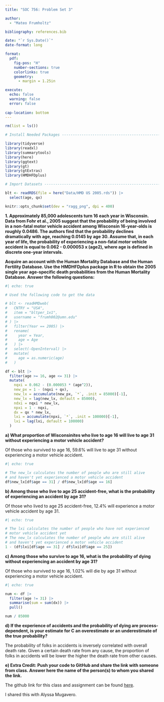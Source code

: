 ```yaml
---
title: "SOC 756: Problem Set 3"

author: 
  - "Mateo Frumholtz"

bibliography: references.bib

date: "`r Sys.Date()`"
date-format: long

format: 
  pdf:
    fig-pos: "H"
    number-sections: true
    colorlinks: true
    geometry: 
      - margin = 1.25in 

execute:
  echo: false
  warning: false
  error: false
  
cap-location: bottom
---
```



```r
rm(list = ls())

# Install Needed Packages -------------------------------------------------

library(tidyverse)
library(readxl)
library(summarytools)
library(here)
library(ggtext)
library(gt)
library(gtExtras)
library(HMDHFDplus)

# Import Datasets ---------------------------------------------------------

blt <- readRDS(file = here("Data/HMD US 2005.rds")) |>
  select(age, qx)


```


```r

knitr::opts_chunk$set(dev = "ragg_png", dpi = 400)

```



**1. Approximately 85,000 adolescents turn 16 each year in Wisconsin. Data from Fohr et al., 2005 suggest that the probability of being involved in a non-fatal motor vehicle accident among Wisconsin 16-year-olds is roughly 0.0486. The authors find that the probability declines dramatically with age, reaching 0.0145 by age 30. Assume that, in each year of life, the probability of experiencing a non-fatal motor vehicle accident is equal to 0.062 - 0.000053 x (age2), where age is defined in discrete one-year intervals.**


**Acquire an account with the Human Mortality Database and the Human Fertility Database. Use the HMDHFDplus package in R to obtain the 2005 single year age-specific death probabilities from the Human Mortality Database. Answer the following questions:**

```r
#| echo: true

# Used the following code to get the data

# blt <- readHMDweb(
#   CNTRY = "USA",
#   item = "bltper_1x1",
#   username = "frumh002@umn.edu"
# ) |>
#   filter(Year == 2005) |>
#   rename(
#     year = Year,
#     age = Age
#   ) |>
#   select(-OpenInterval) |>
#   mutate(
#     age = as.numeric(age)
#   )

df <- blt |>
  filter(age >= 16, age <= 31) |>
  mutate(
    nqxi = 0.062 - (0.000053 * (age^2)),
    new_px = 1 - (nqxi + qx),
    new_lx = accumulate(new_px, `*`, .init = 85000)[-1],
    new_lx = lag(new_lx, default = 85000),
    ndxi = nqxi * new_lx,
    npxi = 1 - nqxi,
    dx = qx * new_lx,
    lxi = accumulate(npxi, `*`, .init = 100000)[-1],
    lxi = lag(lxi, default = 100000)
  )

```

**a) What proportion of Wisconsinites who live to age 16 will live to age 31 without experiencing a motor vehicle accident?**

Of those who survived to age 16, 59.6% will live to age 31 without experiencing a motor vehicle accident.

```r
#| echo: true

# The new_lx calculates the number of people who are still alive
# and haven't yet experienced a motor vehicle accident
df$new_lx[df$age == 31] / df$new_lx[df$age == 16]


```

**b) Among those who live to age 25 accident-free, what is the probability of experiencing an accident by age 31?**

Of those who lived to age 25 accident-free, 12.4% will experience a motor vehicle accident by age 31.

```r
#| echo: true

# The lxi calculates the number of people who have not experienced
# motor vehicle accident yet
# The new_lx calculates the number of people who are still alive
# and haven't yet experienced a motor vehicle accident
1 - (df$lxi[df$age == 31] / df$lxi[df$age == 25])


```

**c) Among those who survive to age 16, what is the probability of dying without experiencing an accident by age 31?**

Of those who survived to age 16, 1.02% will die by age 31 without experiencing a motor vehicle accident.

```r
#| echo: true

num <- df |>
  filter(age != 31) |>
  summarise(sum = sum(dx)) |>
  pull()

num / 85000

```

**d) If the experience of accidents and the probability of dying are process-dependent, is your estimate for C an overestimate or an underestimate of the true probability?**

The probability of folks in accidents is inversely correlated with overall death rate. Given a certain death rate from any cause, the proportion of folks in accidents will be lower the higher the death rate from other causes.

**e) Extra Credit: Push your code to GitHub and share the link with someone from class. Answer here the name of the person(s) to whom you shared the link.**

The github link for this class and assignment can be found [here](https://github.com/frumh002/Advanced-Demographic-Methods/tree/main).

I shared this with Alyssa Mugavero.